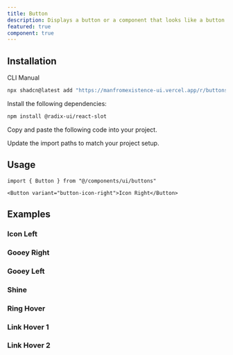 ```yaml
---
title: Button
description: Displays a button or a component that looks like a button.
featured: true
component: true
---
```


<ComponentPreview name="button-icon-right" description="A button iconed right" />

## Installation

<Tabs defaultValue="cli">

<TabsList>
  <TabsTrigger value="cli">CLI</TabsTrigger>
  <TabsTrigger value="manual">Manual</TabsTrigger>
</TabsList>
<TabsContent value="cli">

```bash
npx shadcn@latest add "https://manfromexistence-ui.vercel.app/r/buttons"
```

</TabsContent>

<TabsContent value="manual">

<Steps>

<Step>Install the following dependencies:</Step>

```bash
npm install @radix-ui/react-slot
```

<Step>Copy and paste the following code into your project.</Step>

<ComponentSource name="buttons" />

<Step>Update the import paths to match your project setup.</Step>

</Steps>

</TabsContent>

</Tabs>

## Usage

```tsx
import { Button } from "@/components/ui/buttons"
```

```tsx
<Button variant="button-icon-right">Icon Right</Button>
```

## Examples

### Icon Left

<ComponentPreview name="button-icon-left" description="A icon left button" />

### Gooey Right

<ComponentPreview
  name="button-gooey-right"
  description="A gooey right button"
/>

### Gooey Left

<ComponentPreview name="button-gooey-left" description="A gooey left button" />

### Shine

<ComponentPreview name="button-shine" description="A shine button" />

### Ring Hover

<ComponentPreview name="button-ring-hover" description="A ring-hover button" />

### Link Hover 1

<ComponentPreview
  name="button-link-hover-1"
  description="A link hover 1 button"
/>

### Link Hover 2

<ComponentPreview
  name="button-link-hover-2"
  description="A link hover 2 button"
/>
